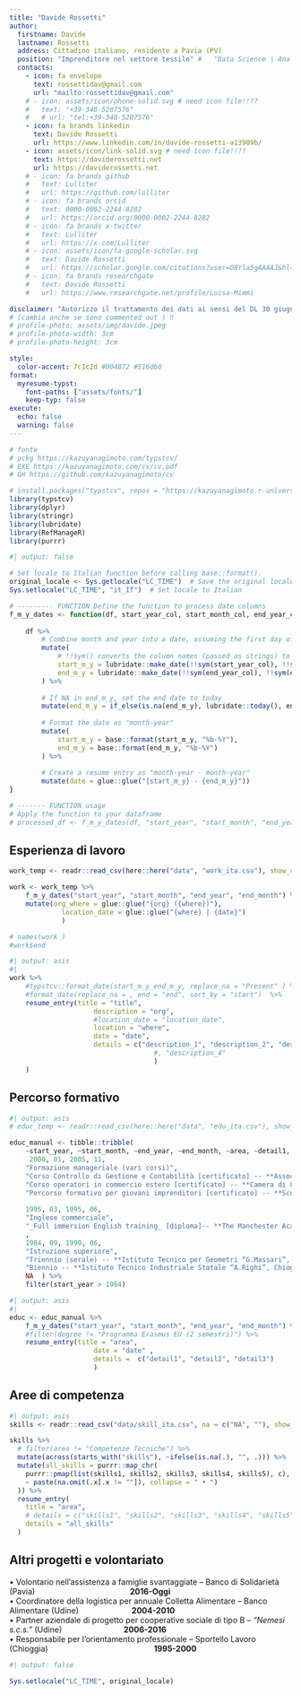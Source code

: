 ```yaml
---
title: "Davide Rossetti"
author:
  firstname: Davide
  lastname: Rossetti
  address: Cittadino italiano, residente a Pavia (PV)
  position: "Imprenditore nel settore tessile" #   "Data Science | Analisi di politiche pubbliche | Consulenza freelance" # 
  contacts:
    - icon: fa envelope
      text: rossettidav@gmail.com
      url: "mailto:rossettidav@gmail.com"
    # - icon: assets/icon/phone-solid.svg # need icon file!!??
    #   text: "+39-348-5207576"
    #   # url: "tel:+39-348-5207576"
    - icon: fa brands linkedin
      text: Davide Rossetti
      url: https://www.linkedin.com/in/davide-rossetti-a13909b/
    - icon: assets/icon/link-solid.svg # need icon file!!??
      text: https://daviderossetti.net
      url: https://daviderossetti.net
    # - icon: fa brands github
    #   text: Lulliter
    #   url: https://github.com/lulliter
    # - icon: fa brands orcid
    #   text: 0000-0002-2244-8282
    #   url: https://orcid.org/0000-0002-2244-8282
    # - icon: fa brands x-twitter
    #   text: Lulliter
    #   url: https://x.com/Lulliter
    # - icon: assets/icon/fa-google-scholar.svg
    #   text: Davide Rossetti
    #   url: https://scholar.google.com/citations?user=OBYla5gAAAAJ&hl=en&oi=ao
    # - icon: fa brands researchgate
    #   text: Davide Rossetti
    #   url: https://www.researchgate.net/profile/Luisa-Mimmi

disclaimer: "Autorizzo il trattamento dei dati ai sensi del DL 30 giugno 2003, n. 196 e del GDPR (Regolamento UE 2016/679)"
# (cambia anche se sono commented out ) ‼️
# profile-photo: assets/img/davide.jpeg
# profile-photo-width: 3cm
# profile-photo-height: 3cm

style:
  color-accent: 7c1c2d #004B72 #516db0
format:
  myresume-typst:
    font-paths: ["assets/fonts/"]
    keep-typ: false
execute: 
  echo: false
  warning: false
---
```


```r
# fonte 
# pckg https://kazuyanagimoto.com/typstcv/
# EXE https://kazuyanagimoto.com/cv/cv.pdf
# GH https://github.com/kazuyanagimoto/cv

# install.packages("typstcv", repos = "https://kazuyanagimoto.r-universe.dev")
library(typstcv)
library(dplyr)
library(stringr)
library(lubridate)
library(RefManageR)
library(purrr)
```


```r
#| output: false

# Set locale to Italian function before calling base::format().
original_locale <- Sys.getlocale("LC_TIME")  # Save the original locale
Sys.setlocale("LC_TIME", "it_IT")  # Set locale to Italian

# --------- FUNCTION Define the function to process date columns
f_m_y_dates <- function(df, start_year_col, start_month_col, end_year_col, end_month_col) {
	
	df %>%
		# Combine month and year into a date, assuming the first day of the month
		mutate(
			# !!sym() converts the column names (passed as strings) to symbols, allowing them to be used dynamically inside mutate().
			start_m_y = lubridate::make_date(!!sym(start_year_col), !!sym(start_month_col), 1),
			end_m_y = lubridate::make_date(!!sym(end_year_col), !!sym(end_month_col), 1) 
		) %>%
		
		# If NA in end_m_y, set the end date to today
		mutate(end_m_y = if_else(is.na(end_m_y), lubridate::today(), end_m_y)) %>%
		
		# Format the date as "month-year"
		mutate(
			start_m_y = base::format(start_m_y, "%b-%Y"),
			end_m_y = base::format(end_m_y, "%b-%Y")
		) %>%
		
		# Create a resume entry as "month-year - month-year"
		mutate(date = glue::glue("{start_m_y} - {end_m_y}"))
}

# ------- FUNCTION usage
# Apply the function to your dataframe
# processed_df <- f_m_y_dates(df, "start_year", "start_month", "end_year", "end_month")

```


<!-- ## Sommario -->


<!-- ```{=typst} -->
<!-- #box(height: 2.5%) // #box(height: 60pt) -->
<!-- ``` -->

```{=typst}
#align(center)[
  #set text(
    size: 11pt, 
    weight: "regular", 
    fill: rgb("#666666"), 
    style: "italic",
  )

Imprenditore dinamico, sportivo, eclettico e amante della musica. A partire dall'impresa di famiglia, ho maturato 25 anni di esperienza nella produzione di tessuti tecnici per usi industriali, acquacoltura e agricoltura. Vivo il mercato certo della rete di relazioni umane intessuta negli anni, che lega saldamente clienti e partner. Credo nelle sfide come occasione di arricchimento personale e cerco nuove partnership commerciali o di sviluppo prodotto.
]
```


## Esperienza di lavoro


```r
work_temp <- readr::read_csv(here::here("data", "work_ita.csv"), show_col_types = FALSE) 

work <- work_temp %>% 
	f_m_y_dates("start_year", "start_month", "end_year", "end_month") %>% 
	mutate(org_where = glue::glue("{org} ({where})"),
			 location_date = glue::glue("{where} | {date}")
			 )

# names(work )
#work$end
```


```r
#| output: asis
#| 
work %>% 
	#typstcv::format_date(start_m_y_end_m_y, replace_na = "Present" ) %>% 
	#format_date(replace_na = , end = "end", sort_by = "start")  %>% 
	resume_entry(title = "title",
					 description = "org", 
					 #location_date = "location_date",
					 location = "where",
					 date = "date",
					 details = c("description_1", "description_2", "description_3"
					 				#, "description_4"
					 				)
	)	
```


## Percorso formativo

```r
#| output: asis
# educ_temp <- readr::read_csv(here::here("data", "edu_ita.csv"), show_col_types = FALSE)

educ_manual <- tibble::tribble(
	~start_year, ~start_month, ~end_year, ~end_month, ~area, ~detail1, ~detail2, ~detail3,
	 2000, 01, 2005, 11, 
	"Formazione manageriale (vari corsi)", 
	"Corso Controllo di Gestione e Contabilità [certificato] -- **Associazione Piccole Imprese (API)**, Udine",
	"Corso operatori in commercio estero [certificato] -- **Camera di Commercio di Venezia (CCIAA)**, Venezia", 
	"Percorso formativo per giovani imprenditori [certificato] -- **Scuola di Impresa (CDO), Bologna**",
	
	1995, 03, 1995, 06,
	"Inglese commerciale",
	"_Full immersion English training_ [diploma]-- **The Manchester Academy**, Manchester, UK", NA, NA
	,
	1984, 09, 1990, 06,
	"Istruzione superiore",
	"Triennio (serale) -- **Istituto Tecnico per Geometri “G.Massari”, Mestre**",
	"Biennio -- **Istituto Tecnico Industriale Statale “A.Righi”, Chioggia**",
	NA	) %>% 
	filter(start_year > 1984)
```

```r
#| output: asis
#| 
educ <- educ_manual %>% 
	f_m_y_dates("start_year", "start_month", "end_year", "end_month") %>% 
	#filter(degree != "Programma Erasmus EU (2 semestri)") %>%
	resume_entry(title = "area",
					 date = "date" ,
					 details =  c("detail1", "detail2", "detail3")
					 )
```


## Aree di competenza

```r
#| output: asis
skills <- readr::read_csv("data/skill_ita.csv", na = c("NA", ""), show_col_types = FALSE)

skills %>%
  # filter(area != "Competenze Tecniche") %>%
  mutate(across(starts_with("skills"), ~ifelse(is.na(.), "", .))) %>%
  mutate(all_skills = purrr::map_chr(
    purrr::pmap(list(skills1, skills2, skills3, skills4, skills5), c),
    ~ paste(na.omit(.x[.x != ""]), collapse = " • ")
  )) %>%
  resume_entry(
    title = "area",
    # details = c("skills1", "skills2", "skills3", "skills4", "skills5") 
    details = "all_skills"
  )
```

## Altri progetti e volontariato


<!-- ```{r} -->
<!-- #| output: asis -->

<!-- readr::read_csv(here::here("data", "service_ita.csv"), show_col_types = FALSE) %>%  -->
<!-- 	resume_entry(title = "what",  -->
<!-- 					 date = "when"  -->
<!-- 	) -->
<!-- ``` -->


• Volontario nell'assistenza a famiglie svantaggiate -- Banco di Solidarietà (Pavia) &nbsp;&nbsp;&nbsp;&nbsp;&nbsp;&nbsp;&nbsp;&nbsp;&nbsp;&nbsp;&nbsp;&nbsp;&nbsp;&nbsp;&nbsp;&nbsp;&nbsp;&nbsp;&nbsp;&nbsp;&nbsp;&nbsp;&nbsp;&nbsp;&nbsp;&nbsp;&nbsp;&nbsp;&nbsp;&nbsp;&nbsp;&nbsp;&nbsp;&nbsp;&nbsp;&nbsp;&nbsp;&nbsp;&nbsp;&nbsp;&nbsp; **2016-Oggi**  
• Coordinatore della logistica per annuale Colletta Alimentare -- Banco Alimentare (Udine) &nbsp;&nbsp;&nbsp;&nbsp;&nbsp;&nbsp;&nbsp;&nbsp;&nbsp;&nbsp;&nbsp;&nbsp;&nbsp;&nbsp;&nbsp;&nbsp;&nbsp;&nbsp;&nbsp;&nbsp;&nbsp;&nbsp; **2004-2010**  
• Partner aziendale di progetto per cooperative sociale di tipo B -- _"Nemesi s.c.s."_ (Udine) &nbsp;&nbsp;&nbsp;&nbsp;&nbsp;&nbsp;&nbsp;&nbsp;&nbsp;&nbsp;&nbsp;&nbsp;&nbsp;&nbsp;&nbsp;&nbsp;&nbsp;&nbsp;&nbsp;&nbsp;&nbsp;&nbsp;&nbsp;&nbsp;&nbsp;&nbsp; **2006-2016**  
• Responsabile per l'orientamento professionale -- Sportello Lavoro (Chioggia) &nbsp;&nbsp;&nbsp;&nbsp;&nbsp;&nbsp;&nbsp;&nbsp;&nbsp;&nbsp;&nbsp;&nbsp;&nbsp;&nbsp;&nbsp;&nbsp;&nbsp;&nbsp;&nbsp;&nbsp;&nbsp;&nbsp;&nbsp;&nbsp;&nbsp;&nbsp;&nbsp;&nbsp;&nbsp;&nbsp;&nbsp;&nbsp;&nbsp;&nbsp;&nbsp;&nbsp;&nbsp;&nbsp;&nbsp;&nbsp;&nbsp;&nbsp;&nbsp;&nbsp;&nbsp;&nbsp; **1995-2000**  


```r
#| output: false

Sys.setlocale("LC_TIME", original_locale)
```

<!--spazio vuoto--> 
<!-- ```{=typst} -->
<!-- #box(height: 10%) // #box(height: 60pt) -->
<!-- ``` -->

<!-- quarto  typst-->
<!-- ::: {.block fill=luma(221) inset="8pt" radius="4pt"} -->

<!-- ```{=typst}  -->
<!-- #set text(size: 8pt, weight: "medium", fill: rgb("#85144b")) -->

<!-- Autorizzo il trattamento dei miei dati personali ai sensi del Decreto Legislativo 101/2018, n. 196 e del GDPR (Regolamento UE 2016/679) -->

<!-- ``` -->
<!-- ::: -->
 

<!-- \vspace*{\fill} -->
<!-- \footnotesize \textcolor{magenta}{Autorizzo il trattamento dei miei dati personali ai sensi del Decreto Legislativo 30 giugno 2003, n. 196 e del GDPR (Regolamento UE 2016/679).}  -->

<!-- <span style="color: red;">Questo è un testo rosso</span> -->


<!-- #color(blue, [Questo testo dovrebbe essere blu in Typst.]) -->

<!-- <span style="color: red;">Questo testo dovrebbe essere rosso in HTML.</span> -->
